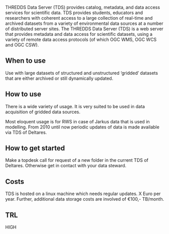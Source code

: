 THREDDS Data Server (TDS) provides catalog, metadata, and data access services for scientific data. TDS provides students, educators and researchers with coherent access to a large collection of real-time and archived datasets from a variety of environmental data sources at a number of distributed server sites. The THREDDS Data Server (TDS) is a web server that provides metadata and data access for scientific datasets, using a variety of remote data access protocols (of which OGC WMS, OGC WCS and OGC CSW).

## When to use

Use with large datasets of structured and unstructured ‘gridded’ datasets that are either archived or still dynamically updated.

## How to use

There is a wide variety of usage. It is very suited to be used in data acquisition of gridded data sources.

Most eloquent usage is for RWS in case of Jarkus data that is used in modelling. From 2010 until now periodic updates of data is made available via TDS of Deltares. 

## How to get started

Make a topdesk call for request of a new folder in the current TDS of Deltares. Otherwise get in contact with your data steward.

## Costs

TDS is hosted on a linux machine which needs regular updates. X Euro per year. Further, additional data storage costs are involved of €100,- TB/month. 

## TRL

HIGH
